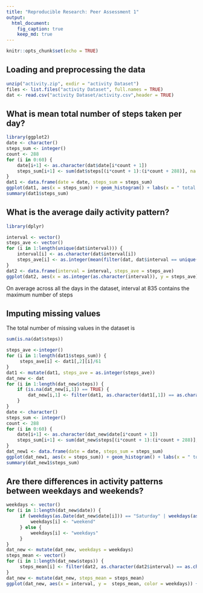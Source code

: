 ---
title: "Reproducible Research: Peer Assessment 1"
output: 
  html_document: 
    fig_caption: true
    keep_md: true
---
```{r setup, include=FALSE}
knitr::opts_chunk$set(echo = TRUE)
```

## Loading and preprocessing the data
```{r loaddataset}
unzip("activity.zip", exdir = "activity Dataset")
files <- list.files("activity Dataset", full.names = TRUE)
dat <- read.csv("activity Dataset/activity.csv",header = TRUE)
```

## What is mean total number of steps taken per day?
```{r Q1}
library(ggplot2)
date <- character()
steps_sum <- integer()
count <- 288
for (i in 0:60) {
    date[i+1] <- as.character(dat$date[i*count + 1])
    steps_sum[i+1] <- sum(dat$steps[(i*count + 1):(i*count + 288)], na.rm = TRUE)
}
dat1 <- data.frame(date = date, steps_sum = steps_sum)
ggplot(dat1, aes(x = steps_sum)) + geom_histogram() + labs(x = " total number of steps taken per day")
summary(dat1$steps_sum)
```

## What is the average daily activity pattern?
```{r loadrequiredlibrary, results='hide'}
library(dplyr)
```
```{r Q2}
interval <- vector()
steps_ave <- vector()
for (i in 1:length(unique(dat$interval))) {
    interval[i] <- as.character(dat$interval[i])
    steps_ave[i] <- as.integer(mean(filter(dat, dat$interval == unique(dat$interval)[i])[,1], na.rm = TRUE))
}
dat2 <- data.frame(interval = interval, steps_ave = steps_ave)
ggplot(dat2, aes(x = as.integer(as.character(interval)), y = steps_ave)) + geom_line(col = "blue") + labs(x = "interval", y = "average number of steps")
```

On average across all the days in the dataset, interval at 835 contains the maximum number of steps

## Imputing missing values
The total number of missing values in the dataset is
```{r totalNAindataset}
sum(is.na(dat$steps))
```
```{r buildnewdataset}
steps_ave <-integer()
for (i in 1:length(dat1$steps_sum)) {
     steps_ave[i] <- dat1[,2][i]/61
}
dat1 <- mutate(dat1, steps_ave = as.integer(steps_ave))
dat_new <- dat
for (i in 1:length(dat_new$steps)) {
    if (is.na(dat_new[i,1]) == TRUE) {
        dat_new[i,1] <- filter(dat1, as.character(dat1[,1]) == as.character(dat_new[i,2]))[,3]
    } 
}
date <- character()
steps_sum <- integer()
count <- 288
for (i in 0:60) {
    date[i+1] <- as.character(dat_new$date[i*count + 1])
    steps_sum[i+1] <- sum(dat_new$steps[(i*count + 1):(i*count + 288)], na.rm = TRUE)
}
dat_new1 <- data.frame(date = date, steps_sum = steps_sum)
ggplot(dat_new1, aes(x = steps_sum)) + geom_histogram() + labs(x = " total number of steps taken per day")
summary(dat_new1$steps_sum)
```
## Are there differences in activity patterns between weekdays and weekends?
```{r Q4answer}
weekdays <- vector()
for (i in 1:length(dat_new$date)) {
     if (weekdays(as.Date(dat_new$date[i])) == "Saturday" | weekdays(as.Date(dat_new$date[i])) == "Sunday") {
         weekdays[i] <- "weekend"
     } else {
         weekdays[i] <- "weekdays"
     }
}
dat_new <- mutate(dat_new, weekdays = weekdays)
steps_mean <- vector()
for (i in 1:length(dat_new$steps)) {
     steps_mean[i] <- filter(dat2, as.character(dat2$interval) == as.character(dat_new[i,3]))[,2]
}
dat_new <- mutate(dat_new, steps_mean = steps_mean)
ggplot(dat_new, aes(x = interval, y =  steps_mean, color = weekdays)) + geom_line() + facet_wrap(~ weekdays, ncol = 1, nrow = 2) + labs(y = "Number of steps")
```